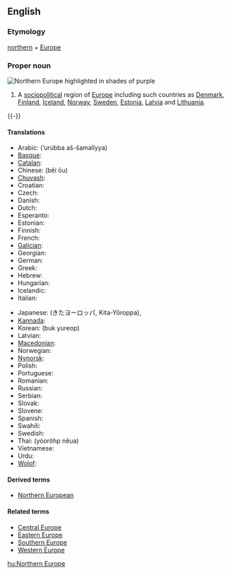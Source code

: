 ==English==
{{wikipedia}}

===Etymology===
[[northern]] + [[Europe]]

===Proper noun===
[[Image:Europe-septentrionale.png|thumb|right|Northern Europe highlighted in shades of purple]]
{{en-proper noun|sg=[[northern|Northern]] [[Europe]]}}

# A [[sociopolitical]] region of [[Europe]] including such countries as [[Denmark]], [[Finland]], [[Iceland]], [[Norway]],  [[Sweden]], [[Estonia]], [[Latvia]] and [[Lithuania]].

{{-}}

====Translations====
{{trans-top|Northern Europe}}
* Arabic: {{t|ar|أوروبا الشمالية|sc=Arab}} (’urúbba aš-šamalíyya) {{f}}
* [[Basque]]: {{t|eu|Iparraldeko Europa|xs=Basque}}
* [[Catalan]]: {{t|ca|Europa del Nord}}
* Chinese: {{zh-ts|北歐|北欧}} (běi ōu)
* [[Chuvash]]: {{tø|cv|Çурçĕр Европа|xs=Chuvash}}
* Croatian: {{t|hr|Sjeverna Europa|f}}
* Czech: {{t|cs|Severní Evropa}}
* Danish: {{t-|da|Nordeuropa}}
* Dutch: {{t|nl|Noord-Europa}}
* Esperanto: {{t|eo|Nord-Eŭropo|xs=Esperanto}}
* Estonian: {{t|et|Põhja-Euroopa}}
* Finnish: {{t+|fi|Pohjois-Eurooppa}}
* French: {{t|fr|Europe du Nord|f}}
* [[Galician]]: {{t|gl|Europa do norte|f|xs=Galician}}
* Georgian: {{t|ka|ჩრდილოეთი ევროპა|tr=črdiloet‘i evropa|xs=Georgian}}
* German: {{t+|de|Nordeuropa|n}}
* Greek: {{t|el|Βόρεια Ευρώπη|f|tr=Vóreia Evrópi}}
* Hebrew: {{t|he|צפון אירופה|m|tr=tz'fón eirópah|sc=Hebr}}
* Hungarian: {{t+|hu|Észak-Európa}}
* Icelandic: {{t|is|Norður-Evrópa}}
* Italian: {{t-|it|Europa settentrionale|f}}
{{trans-mid}}
* Japanese: {{t|ja|北ヨーロッパ|sc=Jpan}} (きたヨーロッパ, Kita-Yōroppa), {{t+|ja|北欧|tr=Hokuō|sc=Jpan}}
* [[Kannada]]: {{t|kn|ಉತ್ತರ ಯುರೋಪ್|xs=Kannada}}
* Korean: {{t|ko|북유럽|sc=Hang}} (buk yureop)
* Latvian: {{t|lv|Ziemeļeiropa|xs=Latvian}}
* [[Macedonian]]: {{t|mk|Северна Европа|f|tr=Severna Evropa|sc=Cyrl|xs=Macedonian}}
* Norwegian: {{t|no|Nord-Europa}}
* [[Nynorsk]]: {{t|nn|Nord-Europa|xs=Nynorsk}}
* Polish: {{t|pl|Europa Północna|f}}
* Portuguese: {{t|pt|Europa setentrional|f}}
* Romanian: {{t-|ro|Europa de Nord|f}}
* Russian: {{t|ru|Северная Европа|f|tr=Sévernaja Jevrópa|sc=Cyrl}}
* Serbian: {{t|sr|Северна Европа|f|tr=Severna Evropa|sc=Cyrl}}
* Slovak: {{t|sk|Severná Európa|f}}
* Slovene: {{t|sl|Severna Evropa|f}}
* Spanish: {{t|es|Europa del Norte|f}}
* Swahili: {{t|sw|Ulaya ya Kazkazini|xs=Swahili}}
* Swedish: {{t-|sv|Nordeuropa|c}}
* Thai: {{t|th|ยุโรปเหนือ|xs=Thai}} (yóorôhp nĕua)
* Vietnamese: {{t|vi|Bắc Âu|xs=Vietnamese}}
* Urdu: {{t|ur|شمالی یورپ|sc=ur-Arab|xs=Urdu}}
* [[Wolof]]: {{t|wo|Bëj-gànnaaru Tugal|xs=Wolof}}
{{trans-bot}}

====Derived terms====
* [[Northern European]]

====Related terms====
* [[Central Europe]]
* [[Eastern Europe]]
* [[Southern Europe]]
* [[Western Europe]]

[[hu:Northern Europe]]